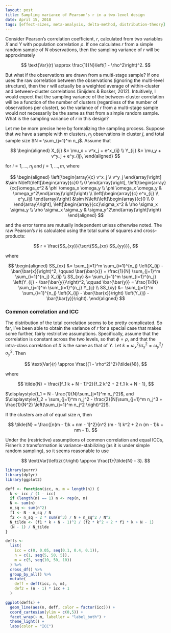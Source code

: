 ```yaml
---
layout: post
title: Sampling variance of Pearson's r in a two-level design
date: April 15, 2018
tags: [effect-sizes, meta-analysis, delta-method, distribution-theory]
---
```


Consider Pearson's correlation coefficient, $r$, calculated from two variables $X$ and $Y$ with population correlation $\rho$. If one calculates $r$ from a simple random sample of $N$ observations, then the sampling variance of $r$ will be approximately

$$
\text{Var}(r) \approx \frac{1}{N}\left(1 - \rho^2\right)^2.
$$

But what if the observations are drawn from a multi-stage sample? If one uses the raw correlation between the observations (ignoring the multi-level structure), then the $r$ will actually be a weighted average of within-cluster and between-cluster correlations (Snijders & Bosker, 2012). Intuitively, I would expect that the sampling variance of the between-cluster correlation will be a function of the number of clusters (regardless of the number of observations per cluster), so the variance of $r$ from a multi-stage sample would not necessarily be the same as that from a simple random sample. What is the sampling variance of $r$ in this design?

Let me be more precise here by formalizing the sampling process. Suppose that we have a sample with $m$ clusters, $n_j$ observations in cluster $j$, and total sample size $N = \sum_{j=1}^m n_j$. Assume that 

$$
\begin{aligned}
X_{ij} &= \mu_x + v^x_j + e^x_{ij} \\
Y_{ij} &= \mu_y + v^y_j + e^y_{ij},
\end{aligned}
$$

for $i=1,...,n_j$ and $j=1,...,m$, where

$$
\begin{aligned}
\left[\begin{array}{c} v^x_j \\ v^y_j \end{array}\right] &\sim N\left(\left[\begin{array}{c}0 \\ 0 \end{array}\right], \left[\begin{array}{cc}\omega_x^2 & \phi \omega_x \omega_y \\ \phi \omega_x \omega_y & \omega_y^2\end{array}\right]\right) \\ 
\left[\begin{array}{c} e^x_{ij} \\ e^y_{ij} \end{array}\right] &\sim N\left(\left[\begin{array}{c}0 \\ 0 \end{array}\right], \left[\begin{array}{cc}\sigma_x^2 & \rho \sigma_x \sigma_y \\ \rho \sigma_x \sigma_y & \sigma_y^2\end{array}\right]\right)
\end{aligned}
$$

and the error terms are mutually independent unless otherwise noted. The raw Pearson's $r$ is calculated using the total sums of squares and cross-products:

$$
r = \frac{SS_{xy}}{\sqrt{SS_{xx} SS_{yy}}},
$$

where 

$$
\begin{aligned}
SS_{xx} &= \sum_{j=1}^m \sum_{i=1}^{n_j} \left(X_{ij} - \bar{\bar{x}}\right)^2, \qquad \bar{\bar{x}} = \frac{1}{N} \sum_{j=1}^m \sum_{i=1}^{n_j} X_{ij} \\
SS_{xy} &= \sum_{j=1}^m \sum_{i=1}^{n_j} \left(Y_{ij} - \bar{\bar{y}}\right)^2, \qquad \bar{\bar{y}} = \frac{1}{N} \sum_{j=1}^m \sum_{i=1}^{n_j} Y_{ij} \\
SS_{xy} &= \sum_{j=1}^m \sum_{i=1}^{n_j} \left(X_{ij} - \bar{\bar{x}}\right) \left(Y_{ij} - \bar{\bar{y}}\right).
\end{aligned}
$$

### Common correlation and ICC 

The distribution of the total correlation seems to be pretty complicated. So far, I've been able to obtain the variance of $r$ for a special case that makes some further, fairly restrictive assumptions. Specifically, assume that the correlation is constant across the two levels, so that $\phi = \rho$, and that the intra-class correlation of $X$ is the same as that of $Y$. Let $k = \omega_x^2 / \sigma_x^2 = \omega_y^2 / \sigma_y^2$. Then 

$$
\text{Var}(r) \approx \frac{(1 - \rho^2)^2}{\tilde{N}},
$$

where 

$$
\tilde{N} = \frac{[f_1 k + N - 1]^2}{f_2 k^2 + 2 f_1 k + N - 1},
$$

$\displaystyle{f_1 = N - \frac{1}{N}\sum_{j=1}^m n_j^2}$, and $\displaystyle{f_2 = \sum_{j=1}^m n_j^2 - \frac{2}{N}\sum_{j=1}^m n_j^3 + \frac{1}{N^2} \left(\sum_{j=1}^m n_j^2 \right)^2}$.

If the clusters are all of equal size $n$, then 

$$
\tilde{N} = \frac{[n(m - 1)k + nm - 1]^2}{n^2 (m - 1) k^2 + 2 n (m - 1)k + nm - 1}.
$$

Under the (restrictive) assumptions of common correlation and equal ICCs, Fisher's z transformation is variance-stabilizing (as it is under simple random sampling), so it seems reasonable to use

$$
\text{Var}\left(z(r)\right) \approx \frac{1}{\tilde{N} - 3}.
$$

```r
library(purrr)
library(dplyr)
library(ggplot2)

deff <- function(icc, n, m = length(n)) {
  k <- icc / (1 - icc)
  if (length(n) == 1) n <- rep(n, m)
  N <- sum(n)
  n_sq <- sum(n^2)
  f1 <- N - n_sq / N
  f2 <- n_sq - 2 * sum(n^3) / N + n_sq^2 / N^2
  N_tilde <- (f1 * k + N - 1)^2 / (f2 * k^2 + 2 * f1 * k + N - 1)
  (N - 1) / N_tilde
}

deffs <- 
  list(
    icc = c(0, 0.05, seq(0.1, 0.4, 0.1)),
    n = c(1, seq(5, 50, 5)),
    m = c(5, seq(10, 50, 10))
  ) %>%
  cross_df() %>%
  group_by_all() %>%
  mutate(
    deff = deff(icc, n, m),
    def2 = (n - 1) * icc + 1
  )

ggplot(deffs) + 
  geom_line(aes(n, deff, color = factor(icc))) + 
  coord_cartesian(ylim = c(0,5)) + 
  facet_wrap(~ m, labeller = "label_both") + 
  theme_light() + 
  labs(color = "ICC")

```

